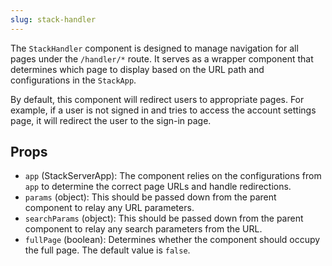 ```yaml
---
slug: stack-handler
---
```


The `StackHandler` component is designed to manage navigation for all pages under the `/handler/*` route. It serves as a wrapper component that determines which page to display based on the URL path and configurations in the `StackApp`.

<Note>
  By default, this component will redirect users to appropriate pages. For example, if a user is not signed in and tries to access the account settings page, it will redirect the user to the sign-in page.
</Note>

## Props

- `app` (StackServerApp): The component relies on the configurations from `app` to determine the correct page URLs and handle redirections.
- `params` (object): This should be passed down from the parent component to relay any URL parameters.
- `searchParams` (object): This should be passed down from the parent component to relay any search parameters from the URL.
- `fullPage` (boolean): Determines whether the component should occupy the full page. The default value is `false`.
